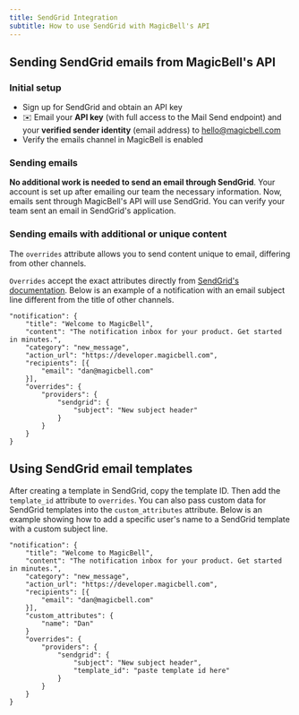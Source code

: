 ```yaml
---
title: SendGrid Integration
subtitle: How to use SendGrid with MagicBell's API
---
```


## Sending SendGrid emails from MagicBell's API

### Initial setup

- Sign up for SendGrid and obtain an API key
- ✉️ Email your **API key** (with full access to the Mail Send endpoint) and your **verified sender identity** (email address) to hello@magicbell.com
- Verify the emails channel in MagicBell is enabled

### Sending emails

**No additional work is needed to send an email through SendGrid**. Your account is set up after emailing our team the necessary information. Now, emails sent through MagicBell's API will use SendGrid. You can verify your team sent an email in SendGrid's application.

### Sending emails with additional or unique content

The `overrides` attribute allows you to send content unique to email, differing from other channels.

`Overrides` accept the exact attributes directly from [SendGrid's documentation](https://docs.sendgrid.com/api-reference/mail-send/mail-send). Below is an example of a notification with an email subject line different from the title of other channels.

```shell hideHeader
"notification": {
    "title": "Welcome to MagicBell",
    "content": "The notification inbox for your product. Get started in minutes.",
    "category": "new_message",
    "action_url": "https://developer.magicbell.com",
    "recipients": [{
        "email": "dan@magicbell.com"
    }],
    "overrides": {
        "providers": {
            "sendgrid": {
                "subject": "New subject header"
            }
        }
    }
}
```

## Using SendGrid email templates

After creating a template in SendGrid, copy the template ID. Then add the `template_id` attribute to `overrides`. You can also pass custom data for SendGrid templates into the `custom_attributes` attribute. Below is an example showing how to add a specific user's name to a SendGrid template with a custom subject line.

```shell hideHeader
"notification": {
    "title": "Welcome to MagicBell",
    "content": "The notification inbox for your product. Get started in minutes.",
    "category": "new_message",
    "action_url": "https://developer.magicbell.com",
    "recipients": [{
        "email": "dan@magicbell.com"
    }],
    "custom_attributes": {
        "name": "Dan"
    }
    "overrides": {
        "providers": {
            "sendgrid": {
                "subject": "New subject header",
                "template_id": "paste template id here"
            }
        }
    }
}
```